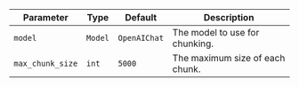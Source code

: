 | Parameter | Type | Default | Description |
| --------- | ---- | ------- | ----------- |
| `model` | `Model` | `OpenAIChat` | The model to use for chunking. |
| `max_chunk_size` | `int` | `5000` | The maximum size of each chunk. |
